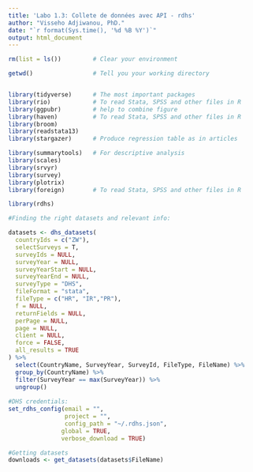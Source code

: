 ```yaml
---
title: 'Labo 1.3: Collete de données avec API - rdhs'
author: "Visseho Adjiwanou, PhD."
date: "`r format(Sys.time(), '%d %B %Y')`"
output: html_document
---
```


```r
rm(list = ls())         # Clear your environment

getwd()                 # Tell you your working directory


library(tidyverse)      # The most important packages
library(rio)            # To read Stata, SPSS and other files in R
library(ggpubr)         # help to combine figure
library(haven)          # To read Stata, SPSS and other files in R
library(broom)
library(readstata13)
library(stargazer)      # Produce regression table as in articles

library(summarytools)   # For descriptive analysis
library(scales)
library(srvyr)
library(survey)
library(plotrix)
library(foreign)        # To read Stata, SPSS and other files in R
```

```r
library(rdhs)

#Finding the right datasets and relevant info:

datasets <- dhs_datasets(
  countryIds = c("ZW"),
  selectSurveys = T,
  surveyIds = NULL,
  surveyYear = NULL,
  surveyYearStart = NULL,
  surveyYearEnd = NULL,
  surveyType = "DHS",
  fileFormat = "stata",
  fileType = c("HR", "IR","PR"),
  f = NULL,
  returnFields = NULL,
  perPage = NULL,
  page = NULL,
  client = NULL,
  force = FALSE,
  all_results = TRUE
) %>%
  select(CountryName, SurveyYear, SurveyId, FileType, FileName) %>%
  group_by(CountryName) %>%
  filter(SurveyYear == max(SurveyYear)) %>%
  ungroup()
  
#DHS credentials:
set_rdhs_config(email = "",
                project = "",
                config_path = "~/.rdhs.json",
               global = TRUE,
               verbose_download = TRUE)

#Getting datasets
downloads <- get_datasets(datasets$FileName)

```
